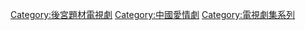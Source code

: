 {{noteTA
|G1=姓氏}}

[[Category:後宮題材電視劇|Category:後宮題材電視劇]]
[[Category:中國愛情劇|Category:中國愛情劇]]
[[Category:電視劇集系列|Category:電視劇集系列]]